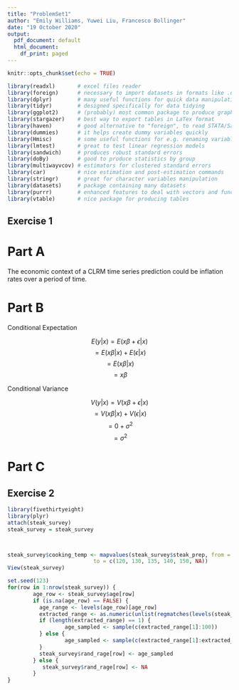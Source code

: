 ```yaml
---
title: "ProblemSet1"
author: "Emily Williams, Yuwei Liu, Francesco Bollinger"
date: "19 October 2020"
output:
  pdf_document: default
  html_document:
    df_print: paged
---
```


```r
knitr::opts_chunk$set(echo = TRUE)
```

```r
library(readxl)       # excel files reader
library(foreign)      # necessary to import datasets in formats like .dta (STATA) etc.
library(dplyr)        # many useful functions for quick data manipulation
library(tidyr)        # designed specifically for data tidying
library(ggplot2)      # (probably) most common package to produce graphs
library(stargazer)    # best way to export tables in LaTex format
library(haven)        # good alternative to "foreign", to read STATA/Sas/Spss data
library(dummies)      # it helps create dummy variables quickly
library(Hmisc)        # some useful functions for e.g. renaming variables
library(lmtest)       # great to test linear regression models
library(sandwich)     # produces robust standard errors
library(doBy)         # good to produce statistics by group
library(multiwayvcov) # estimators for clustered standard errors
library(car)          # nice estimation and post-estimation commands
library(stringr)      # great for character variables manipulation
library(datasets)     # package containing many datasets
library(purrr)        # enhanced features to deal with vectors and functions
library(vtable)       # nice package for producing tables
```
## Exercise 1

# Part A

The economic context of a CLRM time series prediction could be inflation rates over a period of time.

# Part B

Conditional Expectation

 $$ E(y|x) = E (x \beta + \epsilon | x) $$ 
 $$ = E (x \beta | x) + E (\epsilon | x) $$ 
 $$ = E (x \beta | x) $$ 
 $$ = x \beta $$ 

Conditional Variance

 $$ V(y|x) = V(x \beta + \epsilon | x) $$ 
 $$ = V(x \beta | x) + V(\epsilon | x) $$ 
 $$ = 0 + \sigma^2 $$
 $$ = \sigma^2 $$

# Part C



## Exercise 2
```r
library(fivethirtyeight)
library(plyr)
attach(steak_survey)
steak_survey = steak_survey



steak_survey$cooking_temp <- mapvalues(steak_survey$steak_prep, from = c("Rare", "Medium rare", "Medium", "Medium Well", "Well", NA),
                           to = c(120, 130, 135, 140, 150, NA))
View(steak_survey)
```


```r
set.seed(123)
for(row in 1:nrow(steak_survey)) {
        age_row <- steak_survey$age[row]
        if (is.na(age_row) == FALSE) {
          age_range <- levels(age_row)[age_row]
          extracted_range <- as.numeric(unlist(regmatches(levels(steak_survey$age)[steak_survey$age[row]], gregexpr("[[:digit:]]+", levels(steak_survey$age)[steak_survey$age[row]]))))
          if (length(extracted_range) == 1) {
                  age_sampled <- sample(c(extracted_range[1]:100))
          } else {
                  age_sampled <- sample(c(extracted_range[1]:extracted_range[2]))        
          }
          steak_survey$rand_rage[row] <- age_sampled
        } else {
           steak_survey$rand_rage[row] <- NA
        }
}

```
